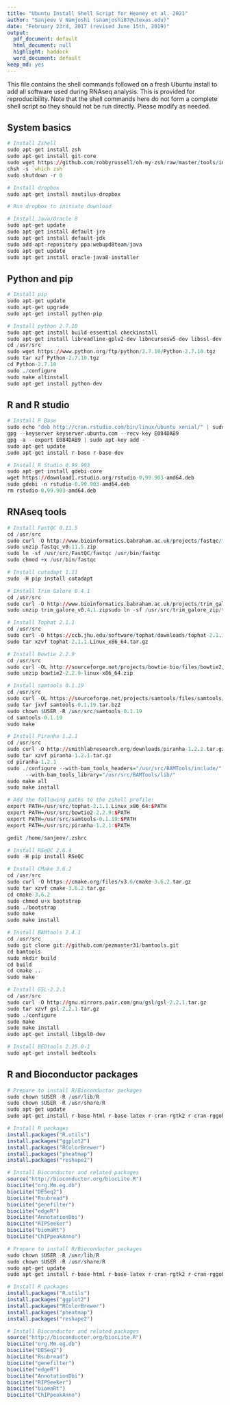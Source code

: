 ```yaml
---
title: "Ubuntu Install Shell Script for Heaney et al. 2021"
author: "Sanjeev V Namjoshi (snamjoshi87@utexas.edu)"
date: "February 23rd, 2017 (revised June 15th, 2019)"
output:
  pdf_document: default
  html_document: null
  highlight: haddock
  word_document: default
keep_md: yes
---
```


This file contains the shell commands followed on a fresh Ubuntu install to add all software used during RNAseq analysis. This is provided for reproducibility. Note that the shell commands here do not form a complete shell script so they should not be run directly. Please modify as needed.

## System basics

```r
# Install Zshell
sudo apt-get install zsh
sudo apt-get install git-core
sudo wget https://github.com/robbyrussell/oh-my-zsh/raw/master/tools/install.sh -O - | zsh
chsh -s `which zsh`
sudo shutdown -r 0

# Install dropbox
sudo apt-get install nautilus-dropbox

# Run dropbox to initiate download

# Install Java/Oracle 8
sudo apt-get update
sudo apt-get install default-jre
sudo apt-get install default-jdk
sudo add-apt-repository ppa:webupd8team/java
sudo apt-get update
sudo apt-get install oracle-java8-installer
```

## Python and pip

```r
# Install pip
sudo apt-get update
sudo apt-get upgrade
sudo apt-get install python-pip

# Install python 2.7.10
sudo apt-get install build-essential checkinstall
sudo apt-get install libreadline-gplv2-dev libncursesw5-dev libssl-dev libsqlite3-dev tk-dev libgdbm-dev libc6-dev libbz2-dev
cd /usr/src
sudo wget https://www.python.org/ftp/python/2.7.10/Python-2.7.10.tgz
sudo tar xzf Python-2.7.10.tgz
cd Python-2.7.10
sudo ./configure
sudo make altinstall
sudo apt-get install python-dev
```

## R and R studio

```r
# Install R Base
sudo echo "deb http://cran.rstudio.com/bin/linux/ubuntu xenial/" | sudo tee -a /etc/apt/sources.list
gpg --keyserver keyserver.ubuntu.com --recv-key E084DAB9
gpg -a --export E084DAB9 | sudo apt-key add -
sudo apt-get update
sudo apt-get install r-base r-base-dev

# Install R Studio 0.99.903
sudo apt-get install gdebi-core
wget https://download1.rstudio.org/rstudio-0.99.903-amd64.deb
sudo gdebi -n rstudio-0.99.903-amd64.deb
rm rstudio-0.99.903-amd64.deb
```

## RNAseq tools

```r
# Install FastQC 0.11.5
cd /usr/src
sudo curl -O http://www.bioinformatics.babraham.ac.uk/projects/fastqc/fastqc_v0.11.5.zip
sudo unzip fastqc_v0.11.5.zip
sudo ln -sf /usr/src/FastQC/fastqc /usr/bin/fastqc
sudo chmod +x /usr/bin/fastqc

# Install cutadapt 1.11
sudo -H pip install cutadapt

# Install Trim Galore 0.4.1
cd /usr/src
sudo curl -O http://www.bioinformatics.babraham.ac.uk/projects/trim_galore/trim_galore_v0.4.1.zip
sudo unzip trim_galore_v0.4.1.zipsudo ln -sf /usr/src/trim_galore_zip/trim_galore /usr/bin/trim_galore

# Install Tophat 2.1.1
cd /usr/src
sudo curl -O https://ccb.jhu.edu/software/tophat/downloads/tophat-2.1.1.Linux_x86_64.tar.gz
sudo tar xzvf tophat-2.1.1.Linux_x86_64.tar.gz

# Install Bowtie 2.2.9
cd /usr/src    
sudo curl -OL http://sourceforge.net/projects/bowtie-bio/files/bowtie2/2.2.9/bowtie2-2.2.9-linux-x86_64.zip
sudo unzip bowtie2-2.2.9-linux-x86_64.zip

# Install samtools 0.1.19
cd /usr/src
sudo curl -OL https://sourceforge.net/projects/samtools/files/samtools/0.1.19/samtools-0.1.19.tar.bz2
sudo tar jxvf samtools-0.1.19.tar.bz2
sudo chown $USER -R /usr/src/samtools-0.1.19
cd samtools-0.1.19
sudo make

# Install Piranha 1.2.1
cd /usr/src
sudo curl -O http://smithlabresearch.org/downloads/piranha-1.2.1.tar.gz
sudo tar xzvf piranha-1.2.1.tar.gz
cd piranha-1.2.1
sudo ./configure --with-bam_tools_headers="/usr/src/BAMTools/include/" \
      --with-bam_tools_library="/usr/src/BAMTools/lib/"
sudo make all
sudo make install

# Add the following paths to the zshell profile:
export PATH=/usr/src/tophat-2.1.1.Linux_x86_64:$PATH
export PATH=/usr/src/bowtie2-2.2.9:$PATH
export PATH=/usr/src/samtools-0.1.19:$PATH
export PATH=/usr/src/piranha-1.2.1:$PATH

gedit /home/sanjeev/.zshrc

# Install RSeQC 2.6.4
sudo -H pip install RSeQC

# Install CMake 3.6.2
cd /usr/src
sudo curl -O https://cmake.org/files/v3.6/cmake-3.6.2.tar.gz
sudo tar xzvf cmake-3.6.2.tar.gz
cd cmake-3.6.2
sudo chmod u+x bootstrap
sudo ./bootstrap
sudo make
sudo make install

# Install BAMtools 2.4.1
cd /usr/src
sudo git clone git://github.com/pezmaster31/bamtools.git
cd bamtools
sudo mkdir build
cd build
cd cmake .. 
sudo make

# Install GSL-2.2.1
cd /usr/src
sudo curl -O http://gnu.mirrors.pair.com/gnu/gsl/gsl-2.2.1.tar.gz
sudo tar xzvf gsl-2.2.1.tar.gz
sudo ./configure
sudo make
sudo make install
sudo apt-get install libgsl0-dev

# Install BEDtools 2.25.0-1
sudo apt-get install bedtools
```

## R and Bioconductor packages

```r
# Prepare to install R/Bioconductor packages
sudo chown $USER -R /usr/lib/R
sudo chown $USER -R /usr/share/R
sudo apt-get update
sudo apt-get install r-base-html r-base-latex r-cran-rgtk2 r-cran-rggobi r-cran-rgl libxml2-dev libcurl4-gnutls-dev

# Install R packages
install.packages("R.utils")
install.packages("ggplot2")
install.packages("RColorBrewer")
install.packages("pheatmap")
install.packages("reshape2")

# Install Bioconductor and related packages
source("http://bioconductor.org/biocLite.R")
biocLite("org.Mm.eg.db")
biocLite("DESeq2")
biocLite("Rsubread")
biocLite("genefilter")
biocLite("edgeR")
biocLite("AnnotationDbi")
biocLite("RIPSeeker")
biocLite("biomaRt")
biocLite("ChIPpeakAnno")

# Prepare to install R/Bioconductor packages
sudo chown $USER -R /usr/lib/R
sudo chown $USER -R /usr/share/R
sudo apt-get update
sudo apt-get install r-base-html r-base-latex r-cran-rgtk2 r-cran-rggobi r-cran-rgl libxml2-dev libcurl4-gnutls-dev

# Install R packages
install.packages("R.utils")
install.packages("ggplot2")
install.packages("RColorBrewer")
install.packages("pheatmap")
install.packages("reshape2")

# Install Bioconductor and related packages
source("http://bioconductor.org/biocLite.R")
biocLite("org.Mm.eg.db")
biocLite("DESeq2")
biocLite("Rsubread")
biocLite("genefilter")
biocLite("edgeR")
biocLite("AnnotationDbi")
biocLite("RIPSeeker")
biocLite("biomaRt")
biocLite("ChIPpeakAnno")
```